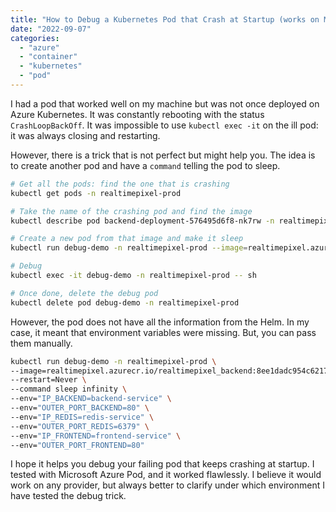 ---
title: "How to Debug a Kubernetes Pod that Crash at Startup (works on Microsoft Azure Kubernetes)?"
date: "2022-09-07"
categories:
  - "azure"
  - "container"
  - "kubernetes"
  - "pod"
---

I had a pod that worked well on my machine but was not once deployed on Azure Kubernetes. It was constantly rebooting with the status `CrashLoopBackOff`. It was impossible to use `kubectl exec -it` on the ill pod: it was always closing and restarting.

However, there is a trick that is not perfect but might help you. The idea is to create another pod and have a `command` telling the pod to sleep.


```sh
# Get all the pods: find the one that is crashing
kubectl get pods -n realtimepixel-prod

# Take the name of the crashing pod and find the image
kubectl describe pod backend-deployment-576495d6f8-nk7rw -n realtimepixel-prod

# Create a new pod from that image and make it sleep
kubectl run debug-demo -n realtimepixel-prod --image=realtimepixel.azurecr.io/realtimepixel_backend:8ee1dadc954c6217270aaea47fbb8118dd3f1170 --restart=Never --command sleep infinity

# Debug
kubectl exec -it debug-demo -n realtimepixel-prod -- sh

# Once done, delete the debug pod
kubectl delete pod debug-demo -n realtimepixel-prod
```

However, the pod does not have all the information from the Helm. In my case, it meant that environment variables were missing. But, you can pass them manually.

```sh
kubectl run debug-demo -n realtimepixel-prod \
--image=realtimepixel.azurecr.io/realtimepixel_backend:8ee1dadc954c6217270aaea47fbb8118dd3f1170 \
--restart=Never \
--command sleep infinity \
--env="IP_BACKEND=backend-service" \
--env="OUTER_PORT_BACKEND=80" \
--env="IP_REDIS=redis-service" \
--env="OUTER_PORT_REDIS=6379" \
--env="IP_FRONTEND=frontend-service" \
--env="OUTER_PORT_FRONTEND=80"
```

I hope it helps you debug your failing pod that keeps crashing at startup. I tested with Microsoft Azure Pod, and it worked flawlessly. I believe it would work on any provider, but always better to clarify under which environment I have tested the debug trick.